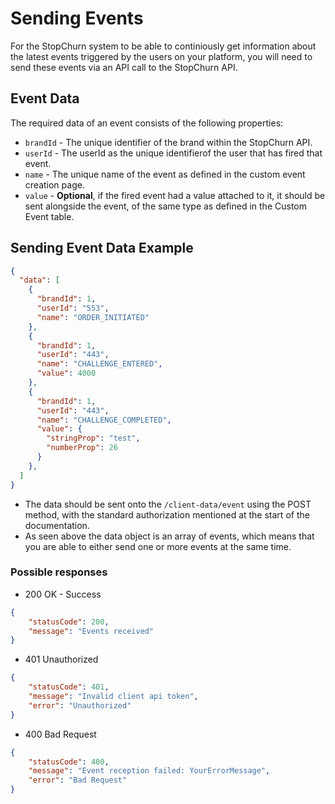 # Sending Events

For the StopChurn system to be able to continiously get information about the latest events triggered by the users on your platform,
you will need to send these events via an API call to the StopChurn API.

## Event Data

The required data of an event consists of the following properties:

- `brandId` - The unique identifier of the brand within the StopChurn API.
- `userId` - The userId as the unique identifierof the user that has fired that event.
- `name` - The unique name of the event as defined in the custom event creation page.
- `value` - **Optional**, if the fired event had a value attached to it, it should be sent alongside the event, of the same type as defined in the Custom Event table.

## Sending Event Data Example

```json
{
  "data": [
    {
      "brandId": 1,
      "userId": "553",
      "name": "ORDER_INITIATED"
    },
    {
      "brandId": 1,
      "userId": "443",
      "name": "CHALLENGE_ENTERED",
      "value": 4000
    },
    {
      "brandId": 1,
      "userId": "443",
      "name": "CHALLENGE_COMPLETED",
      "value": {
        "stringProp": "test",
        "numberProp": 26
      }
    },
  ]
}
```

- The data should be sent onto the `/client-data/event` using the POST method, 
with the standard authorization mentioned at the start of the documentation.
- As seen above the data object is an array of events, which means that you are able to either send one or more events at the same time.


### Possible responses

- 200 OK - Success

```json
{
    "statusCode": 200,
    "message": "Events received"
}
```

- 401 Unauthorized 

```json
{
    "statusCode": 401,
    "message": "Invalid client api token",
    "error": "Unauthorized"
}
```

- 400 Bad Request

```json
{
    "statusCode": 400,
    "message": "Event reception failed: YourErrorMessage",
    "error": "Bad Request"
}
```
